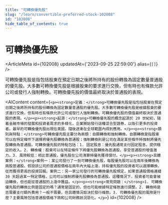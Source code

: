 ```yaml
---
title: "可轉換優先股"
slug: "/learn/convertible-preferred-stock-102008"
id: "102008"
hide_table_of_contents: true
---
```



# 可轉換優先股

<ArticleMeta id={102008} updatedAt={'2023-09-25 22:59:00'} alias={`[]`} />
<div className='border-solid border-b border-t-0 my-4 border-[var(--ifm-color-gray-300)]' />

可轉換優先股是指包括股東在預定日期之後將所持有的股份轉換為固定數量普通股的優先股。大多數可轉換優先股是根據股東的要求進行交換，但有時也有條款允許公司或發行人強制轉換。可轉換優先股的價值最終取決於普通股的表現。

<AIContent content={`<p><strong>定義：</strong>可轉換優先股是指包括股東在預定日期之後將所持有的股份轉換為固定數量普通股的優先股。大多數可轉換優先股是根據股東的要求進行交換，但有時也有條款允許公司或發行人強制轉換。可轉換優先股的價值最終取決於普通股的表現。</p><p><strong>起源：</strong>可轉換優先股的概念起源於 20 世紀初，隨着金融市場的發展和投資者需求的多樣化，企業開始發行這種混合型證券，以吸引更多的投資者。最早的可轉換優先股出現在美國，隨後逐漸在全球範圍內得到應用。</p><p><strong>類別與特點：</strong>可轉換優先股主要分為兩類：自願轉換和強制轉換。自願轉換是指股東可以在特定條件下選擇將優先股轉換為普通股；強制轉換則是公司在滿足某些條件時強制將優先股轉換為普通股。可轉換優先股的特點包括：1. 固定股息：優先股通常支付固定股息，提供穩定的收入。2. 轉換權：股東可以在特定條件下將優先股轉換為普通股，享受普通股的增值潛力。3. 風險較低：相比普通股，優先股在公司清算時優先獲得償付。</p><p><strong>具體案例：</strong>案例一：某公司發行了一批可轉換優先股，每股優先股可以在兩年後轉換為兩股普通股。假設該公司的普通股價格在兩年內大幅上漲，持有優先股的投資者可以選擇轉換，從而獲得更高的投資回報。案例二：另一家公司發行的可轉換優先股規定，如果普通股價格連續 30 天超過某一特定價格，公司可以強制將優先股轉換為普通股。這種情況下，投資者可能會被迫轉換，但也能從普通股的上漲中獲益。</p><p><strong>常見問題：</strong>1. 可轉換優先股的轉換比例是固定的嗎？通常是固定的，但也可能根據特定條款進行調整。2. 轉換時是否需要支付額外費用？一般不需要，但具體情況取決於發行條款。3. 可轉換優先股的風險是什麼？主要風險包括普通股價格下跌和公司財務狀況惡化。</p>`} id={102008} />
